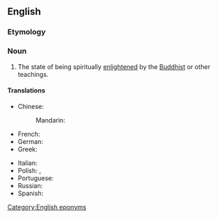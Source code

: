 ==English==

===Etymology===
{{suffix|Buddha|hood|lang=en}}

===Noun===
{{en-noun|-}}

# The state of being spiritually [[enlightened]] by the [[Buddhist]] or other teachings.

====Translations====
{{trans-top|state of being enlightened by the Buddhist teachings}}
* Chinese:
*: Mandarin: {{t-needed|cmn}}
* French: {{t|fr|bouddhéité}}
* German: {{t-needed|de}}
* Greek: {{t|el|βουδότητα}}
{{trans-mid}}
* Italian: {{t|it|buddhità}}
* Polish: {{t|pl|stan buddy}}, {{t+|pl|oświecenie}}
* Portuguese: {{t-needed|pt}}
* Russian: {{t-needed|ru}}
* Spanish: {{t|es|budeidad}}
{{trans-bottom}}

[[Category:English eponyms]]